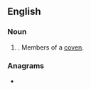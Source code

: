 ==English==

===Noun===
{{head|en|noun plural form}}

# {{plural of|covener|lang=en}}. Members of a [[coven]].

===Anagrams===
* {{anagrams|en|Cervones|Converse|conserve|converse}}
